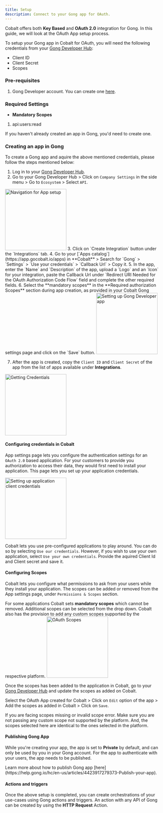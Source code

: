 ```yaml
---
title: Setup
description: Connect to your Gong app for OAuth.
---
```

Cobalt offers both **Key Based** and **OAuth 2.0** integration for Gong. In this guide, we will look at the OAuth App setup process.

To setup your Gong app in Cobalt for OAuth, you will need the following credentials from your [Gong Developer Hub](https://app.gong.io/settings/api/documentation#overview):
- Client ID
- Client Secret
- Scopes

### Pre-requisites

1. Gong Developer account. You can create one [here](https://app.gong.io/welcome/developer/sign-up).

### Required Settings

* **Mandatory Scopes** 
1. api:users:read

<Info>If you haven't already created an app in Gong, you'd need to create one.</Info>

### Creating an app in Gong

To create a Gong app and aquire the above mentioned credentials, please follow the steps mentioned below:

1. Log in to your [Gong Developer Hub](https://app.gong.io/settings/api/documentation#overview).
2. Go to your Gong Developer Hub > Click on `Company Settings` in the side menu > Go to `Ecosystem` > Select `API`.
<img height="200" src="/images/Gong/gong_navigation.png" alt="Navigation for App setup"/>
3. Click on `Create Integration` button under the `Integrations` tab.
4. Go to your [`Apps catalog`](https://app.gocobalt.io/apps) in **Cobalt** > Search for `Gong` > `Settings` > `Use your credentials` > `Callback Url` > Copy it.
5. In the app, enter the `Name` and `Description` of the app, upload a `Logo` and an `Icon` for your integration, paste the Callback Url under `Redirect URI Needed for the OAuth Authorization Code Flow` field and complete the other required fields.
6. Select the **mandatory scopes** in the **Required authorization Scopes** section during app creation, as provided in your Cobalt Gong settings page and click on the `Save` button.
<img height="200" src="/images/Gong/gong_config.png" alt="Setting up Gong Developer app"/>

7. After the app is created, copy the `Client ID` and `Client Secret` of the app from the list of apps available under **Integrations**.
<img height="200" src="/images/Gong/gong_credentials.png" alt="Getting Credentials"/>

#### Configuring credentials in Cobalt
App settings page lets you configure the authentication settings for an `OAuth 2.0` based application. For your customers to provide you authorization to access their data,
they would first need to install your application. This page lets you set up your application credentials.

<img height="200" src="/images/Gong/gong_cobalt.png" alt="Setting up application client credentials"/>

Cobalt lets you use pre-configured applications to play around. You can do so by selecting `Use our credentials`. However, if you wish to use your own application,
select `Use your own credentials`. Provide the aquired Client Id and Client secret and save it.

#### Configuring Scopes
Cobalt lets you configure what permissions to ask from your users while they install your application. The scopes can be added or removed from the App settings page, under `Permissions & Scopes`
section. 

For some applications Cobalt sets **mandatory scopes** which cannot be removed. Additional scopes can be selected from the drop down. Cobalt also has the provision to add any 
custom scopes supported by the respective platform.
<img height="200" src="/images/Gong/gong_scopes.png" alt="OAuth Scopes"/>

Once the scopes has been added to the application in Cobalt, go to your [Gong Developer Hub](https://app.gong.io/settings/api/documentation#overview) and update the scopes as added on Cobalt.

Select the OAuth App created for Cobalt > Click on `Edit` option of the app > Add the scopes as added in Cobalt > Click on `Save`. 

<Warning>
If you are facing scopes missing or invalid scope error. Make sure you are not passing any custom scope not supported by the platform. And, the scopes selected here are
identical to the ones selected in the platform.
</Warning>

#### Publishing Gong App
While you're creating your app, the app is set to **Private** by default, and can only be used by you in your Gong account. For the app to authenticate with your users, the app needs to be published.

<Tip>
Learn more about how to publish Gong app [here](https://help.gong.io/hc/en-us/articles/4423917279373-Publish-your-app).
</Tip>

#### Actions and triggers
Once the above setup is completed, you can create orchestrations of your use-cases using Gong actions and triggers. An action with any API of Gong can be created by using the **HTTP Request** Action.